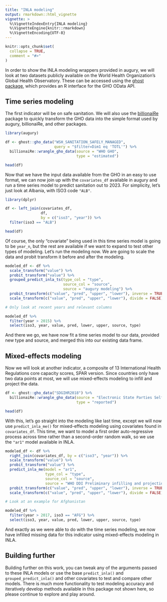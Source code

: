 ```yaml
---
title: "INLA modeling"
output: rmarkdown::html_vignette
vignette: >
  %\VignetteIndexEntry{INLA modeling}
  %\VignetteEngine{knitr::rmarkdown}
  %\VignetteEncoding{UTF-8}
---
```


```r
knitr::opts_chunk$set(
  collapse = TRUE,
  comment = "#>"
)
```

In order to show the INLA modeling wrappers provided in augury, we will look at two datasets publicly available on the World Health Organization's Global Health Observatory. These can be accessed using the [ghost package](https://github.com/caldwellst/ghost), which provides an R interface for the GHO OData API. 

## Time series modeling

The first indicator will be on safe sanitation. We will also use the [billionaiRe](https://github.com/caldwellst/billionaiRe) package to quickly transform the GHO data into the simple format used by augury, billionaiRe, and other packages.

```r
library(augury)

df <- ghost::gho_data("WSH_SANITATION_SAFELY_MANAGED",
                      query = "$filter=Dim1 eq 'TOTL'") %>%
  billionaiRe::wrangle_gho_data(source = "WHO GHO",
                                type = "estimated")

head(df)
```

Now that we have the input data available from the GHO in an easy to use format, we can now join up with the `covariates_df` available in augury and run a time series model to predict sanitation out to 2023. For simplicity, let's just look at Albania, with ISO3 code `"ALB"`.

```r
library(dplyr)

df <- left_join(covariates_df,
                df,
                by = c("iso3", "year")) %>%
  filter(iso3 == "ALB")

head(df)
```
Of course, the only "covariate" being used in this time series model is going to be `year_n`, but the rest are available if we want to expand to test other types of modeling. Let's run the modeling now. We are going to scale the data and probit transform it before and after the modeling.

```r
modeled_df <- df %>%
  scale_transform("value") %>%
  probit_transform("value") %>%
  grouped_predict_inla_ts(type_col = "type",
                          source_col = "source",
                          source = "augury modeling") %>%
  probit_transform(c("value", "pred", "upper", "lower"), inverse = TRUE) %>%
  scale_transform(c("value", "pred", "upper", "lower"), divide = FALSE)

# Only look at recent years and relevant columns

modeled_df %>%
  filter(year > 2015) %>%
  select(iso3, year, value, pred, lower, upper, source, type)
```
And there we go, we have now fit a time series model to our data, provided new type and source, and merged this into our existing data frame.

## Mixed-effects modeling

Now we will look at another indicator, a composite of 13 International Health Regulations core capacity scores, SPAR version. Since countries only have two data points at most, we will use mixed-effects modeling to infill and project the data.

```r
df <- ghost::gho_data("SDGIHR2018") %>%
  billionaiRe::wrangle_gho_data(source = "Electronic State Parties Self-Assessment Annual Reporting Tool (e-SPAR)",
                                type = "reported")

head(df)
```
With this, let's go straight into the modeling like last time, except we will now use `predict_inla_me()` for mixed-effects modeling using covariates found in `covariates_df`. This time, we want to model a first order auto-regressive process across time rather than a second-order random walk, so we use the `"ar1"` model available in INLA.

```r
modeled_df <- df %>%
  right_join(covariates_df, by = c("iso3", "year")) %>%
  scale_transform("value") %>%
  probit_transform("value") %>%
  predict_inla_me(model = "ar1",
                  type_col = "type",
                  source_col = "source",
                  source = "WHO DDI Preliminary infilling and projections") %>%
  probit_transform(c("value", "pred", "upper", "lower"), inverse = TRUE) %>%
  scale_transform(c("value", "pred", "upper", "lower"), divide = FALSE)

# Look at an example for Afghanistan

modeled_df %>%
  filter(year > 2017, iso3 == "AFG") %>%
  select(iso3, year, value, pred, lower, upper, source, type)
```

And exactly as we were able to do with the time series modeling, we now have infilled missing data for this indicator using mixed-effects modeling in INLA.

## Building further

Building further on this work, you can tweak any of the arguments passed to these INLA models or use the base `predict_inla()` and `grouped_predict_inla()` and other covariates to test and compare other models. There is much more functionality to test modeling accuracy and iteratively develop methods available in this package not shown here, so please continue to explore and play around.
